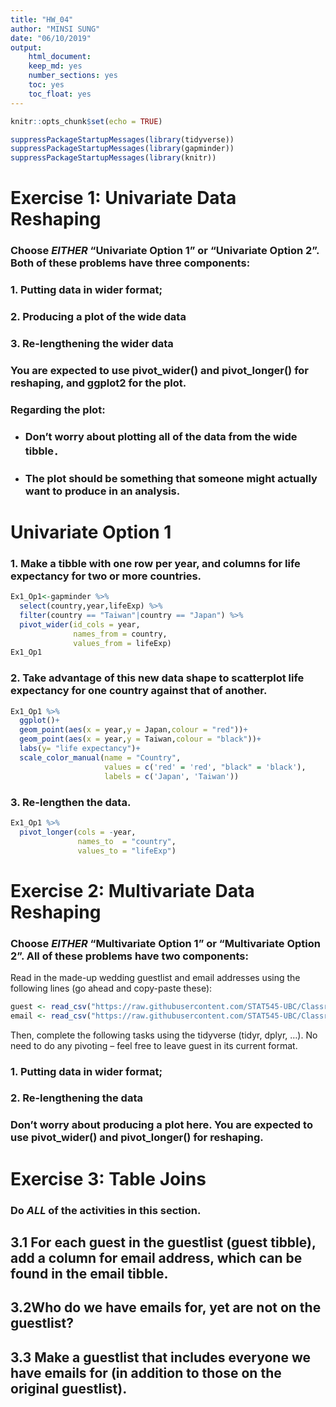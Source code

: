 ```yaml
---
title: "HW_04"
author: "MINSI SUNG"
date: "06/10/2019"
output:
    html_document:
    keep_md: yes
    number_sections: yes
    toc: yes
    toc_float: yes
---
```


```r
knitr::opts_chunk$set(echo = TRUE)
```

```r
suppressPackageStartupMessages(library(tidyverse)) 
suppressPackageStartupMessages(library(gapminder))
suppressPackageStartupMessages(library(knitr))
```
# Exercise 1: Univariate Data Reshaping

### Choose *EITHER* “Univariate Option 1” or “Univariate Option 2”. Both of these problems have three components:

### 1. Putting data in wider format;
### 2. Producing a plot of the wide data
### 3. Re-lengthening the wider data

### You are expected to use pivot_wider() and pivot_longer() for reshaping, and ggplot2 for the plot.

### Regarding the plot:
* ### Don’t worry about plotting all of the data from the wide tibble．
* ### The plot should be something that someone might actually want to produce in an analysis.


# Univariate Option 1
### 1. Make a tibble with one row per year, and columns for life expectancy for two or more countries.

```r
Ex1_Op1<-gapminder %>% 
  select(country,year,lifeExp) %>% 
  filter(country == "Taiwan"|country == "Japan") %>% 
  pivot_wider(id_cols = year,
              names_from = country,
              values_from = lifeExp)
Ex1_Op1
```

### 2. Take advantage of this new data shape to scatterplot life expectancy for one country against that of another.

```r
Ex1_Op1 %>% 
  ggplot()+
  geom_point(aes(x = year,y = Japan,colour = "red"))+
  geom_point(aes(x = year,y = Taiwan,colour = "black"))+
  labs(y= "life expectancy")+
  scale_color_manual(name = "Country",
                     values = c('red' = 'red', "black" = 'black'), 
                     labels = c('Japan', 'Taiwan'))
```

### 3. Re-lengthen the data.

```r
Ex1_Op1 %>% 
  pivot_longer(cols = -year, 
               names_to  = "country", 
               values_to = "lifeExp")
```


# Exercise 2: Multivariate Data Reshaping

### Choose *EITHER* “Multivariate Option 1” or “Multivariate Option 2”. All of these problems have two components:

Read in the made-up wedding guestlist and email addresses using the following lines (go ahead and copy-paste these):
```r
guest <- read_csv("https://raw.githubusercontent.com/STAT545-UBC/Classroom/master/data/wedding/attend.csv")
email <- read_csv("https://raw.githubusercontent.com/STAT545-UBC/Classroom/master/data/wedding/emails.csv")
```

Then, complete the following tasks using the tidyverse (tidyr, dplyr, …). No need to do any pivoting – feel free to leave guest in its current format.

### 1. Putting data in wider format;



### 2. Re-lengthening the data

### Don’t worry about producing a plot here. You are expected to use pivot_wider() and pivot_longer() for reshaping.



# Exercise 3: Table Joins

### Do *ALL* of the activities in this section.

## 3.1 For each guest in the guestlist (guest tibble), add a column for email address, which can be found in the email tibble.

## 3.2Who do we have emails for, yet are not on the guestlist?

## 3.3 Make a guestlist that includes everyone we have emails for (in addition to those on the original guestlist).

